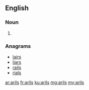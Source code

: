 ==English==

===Noun===
{{head|en|noun plural form}}

# {{plural of|aril|lang=en}}

===Anagrams===
* [[lairs#English|lairs]]
* [[liars#English|liars]]
* [[rails#English|rails]]
* [[rials#English|rials]]

[[ar:arils]]
[[fr:arils]]
[[ku:arils]]
[[mg:arils]]
[[my:arils]]